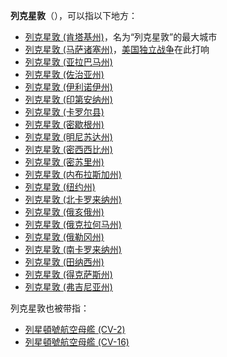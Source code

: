 {{NoteTA
|1=zh-hans:列克星敦;zh-hk:勒星頓;zh-tw:萊辛頓;
}}
'''列克星敦'''（'''{{lang|en|Lexington}}'''），可以指以下地方：
*[[列克星敦_(肯塔基州)|列克星敦 (肯塔基州)]]，名为“列克星敦”的最大城市
*[[列克星敦_(马萨诸塞州)|列克星敦 (马萨诸塞州)]]，[[美国独立战争|美国独立战争]]在此打响
*[[列克星敦_(亚拉巴马州)|列克星敦 (亚拉巴马州)]]
*[[列克星敦_(佐治亚州)|列克星敦 (佐治亚州)]]
*[[列克星敦_(伊利诺伊州)|列克星敦 (伊利诺伊州)]]
*[[列克星敦_(印第安纳州)|列克星敦 (印第安纳州)]]
*[[列克星敦_(卡罗尔县)|列克星敦 (卡罗尔县)]]
*[[列克星敦_(密歇根州)|列克星敦 (密歇根州)]]
*[[列克星敦_(明尼苏达州)|列克星敦 (明尼苏达州)]]
*[[列克星敦_(密西西比州)|列克星敦 (密西西比州)]]
*[[列克星敦_(密苏里州)|列克星敦 (密苏里州)]]
*[[列克星敦_(内布拉斯加州)|列克星敦 (内布拉斯加州)]]
*[[列克星敦_(纽约州)|列克星敦 (纽约州)]]
*[[列克星敦_(北卡罗来纳州)|列克星敦 (北卡罗来纳州)]]
*[[列克星敦_(俄亥俄州)|列克星敦 (俄亥俄州)]]
*[[列克星敦_(俄克拉何马州)|列克星敦 (俄克拉何马州)]]
*[[列克星敦_(俄勒冈州)|列克星敦 (俄勒冈州)]]
*[[列克星敦_(南卡罗来纳州)|列克星敦 (南卡罗来纳州)]]
*[[列克星敦_(田纳西州)|列克星敦 (田纳西州)]]
*[[列克星敦_(得克萨斯州)|列克星敦 (得克萨斯州)]]
*[[列克星敦_(弗吉尼亚州)|列克星敦 (弗吉尼亚州)]]
列克星敦也被带指：
*[[列星頓號航空母艦_(CV-2)|列星頓號航空母艦 (CV-2)]]
*[[列星頓號航空母艦_(CV-16)|列星頓號航空母艦 (CV-16)]]
{{disambig|cat=英語譯名消歧義|Lexington}}